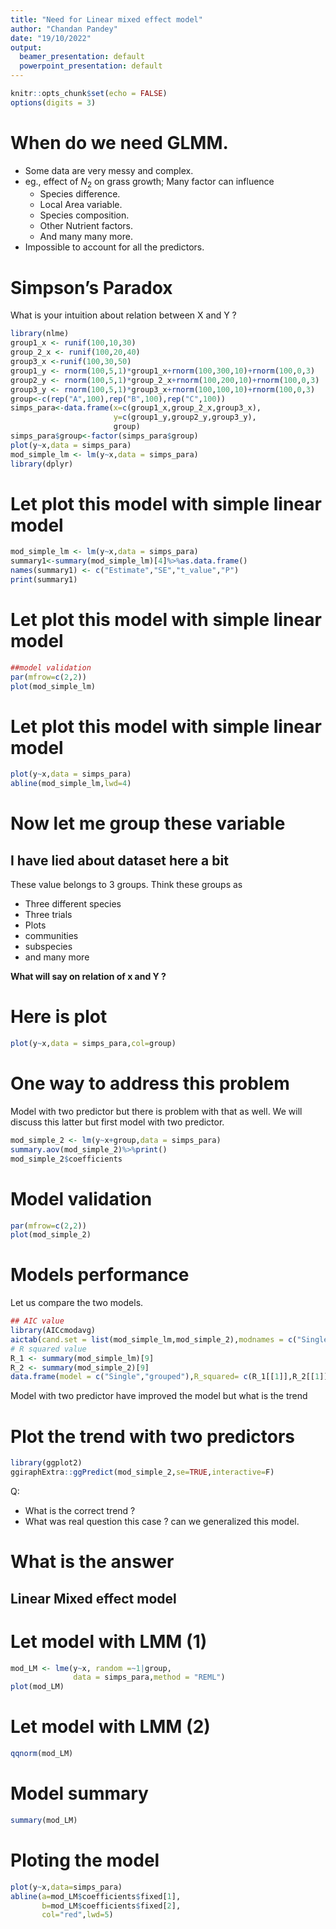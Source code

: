 ```yaml
---
title: "Need for Linear mixed effect model"
author: "Chandan Pandey"
date: "19/10/2022"
output:
  beamer_presentation: default
  powerpoint_presentation: default
---
```


```r
knitr::opts_chunk$set(echo = FALSE)
options(digits = 3)
```

# When do we need GLMM.

- Some data are very messy and complex. 
- eg., effect of $N_{2}$ on grass growth; Many factor can influence
  - Species difference. 
  - Local Area variable. 
  - Species composition. 
  - Other Nutrient factors. 
  - And many many more. 
- Impossible to account for all the predictors.



# Simpson's Paradox

What is your intuition about relation between X and Y ?


```r
library(nlme)
group1_x <- runif(100,10,30)
group_2_x <- runif(100,20,40)
group3_x <-runif(100,30,50)
group1_y <- rnorm(100,5,1)*group1_x+rnorm(100,300,10)+rnorm(100,0,3)
group2_y <- rnorm(100,5,1)*group_2_x+rnorm(100,200,10)+rnorm(100,0,3)
group3_y <- rnorm(100,5,1)*group3_x+rnorm(100,100,10)+rnorm(100,0,3)
group<-c(rep("A",100),rep("B",100),rep("C",100))
simps_para<-data.frame(x=c(group1_x,group_2_x,group3_x),
                       y=c(group1_y,group2_y,group3_y),
                       group)
simps_para$group<-factor(simps_para$group)
plot(y~x,data = simps_para)
mod_simple_lm <- lm(y~x,data = simps_para)
library(dplyr)

```



# Let plot this model with simple linear model



```r

mod_simple_lm <- lm(y~x,data = simps_para)
summary1<-summary(mod_simple_lm)[4]%>%as.data.frame()
names(summary1) <- c("Estimate","SE","t_value","P")
print(summary1)
```

# Let plot this model with simple linear model

```r
##model validation
par(mfrow=c(2,2))
plot(mod_simple_lm)
```

# Let plot this model with simple linear model

```r
plot(y~x,data = simps_para)
abline(mod_simple_lm,lwd=4)
```

# Now let me group these variable 

## I have lied about dataset here a bit

These value belongs to 3 groups. Think these groups as

- Three different species
- Three trials
- Plots
- communities
- subspecies 
- and many more

__What will say on relation of x and Y ?__

# Here is plot

```r
plot(y~x,data = simps_para,col=group)
```

# One way to address this problem

Model with two predictor but there is problem with that as well. We will discuss this latter but first model with two predictor. 

```r
mod_simple_2 <- lm(y~x+group,data = simps_para)
summary.aov(mod_simple_2)%>%print()
mod_simple_2$coefficients
```

# Model validation

```r
par(mfrow=c(2,2))
plot(mod_simple_2)
```

# Models performance

Let us compare the two models. 

```r
## AIC value 
library(AICcmodavg)
aictab(cand.set = list(mod_simple_lm,mod_simple_2),modnames = c("Single","grouped"))
# R squared value
R_1 <- summary(mod_simple_lm)[9]
R_2 <- summary(mod_simple_2)[9]
data.frame(model = c("Single","grouped"),R_squared= c(R_1[[1]],R_2[[1]]))%>%print()
```

Model with two predictor have improved the model but what is the trend

# Plot the trend with two predictors

```r
library(ggplot2)
ggiraphExtra::ggPredict(mod_simple_2,se=TRUE,interactive=F)
```

Q: 

* What is the correct trend ?
* What was real question this case ? can we generalized this model.

# What is the answer

## Linear Mixed effect model 

# Let model with LMM (1)

```r
mod_LM <- lme(y~x, random =~1|group,
              data = simps_para,method = "REML")
plot(mod_LM)
```

# Let model with LMM (2)
```r
qqnorm(mod_LM)
```

# Model summary

```r
summary(mod_LM)
```

# Ploting the model 

```r
plot(y~x,data=simps_para)
abline(a=mod_LM$coefficients$fixed[1],
       b=mod_LM$coefficients$fixed[2],
       col="red",lwd=5)
```